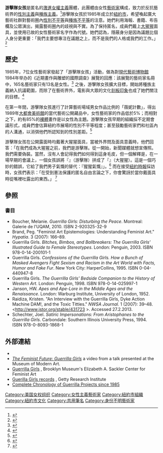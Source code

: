 {{Expand language|time=2017-03-12T02:40:56+00:00}}
{{Infobox organization
|image        =
|alt          =
|caption      =
|map          =
|motto        = 重塑「女」字：女性主義！
|formation    = 1985
|extinction   =
|type         =
|status       =
|purpose      =
|headquarters = [[紐約|紐約]]、[[美國|美國]]
|coords       =
|language     = 英語
|leader_title =
|leader_name  =
|main_organ   =
|parent_organization =
|affiliations =
|budget       =
|remarks      =
|name         = 游擊隊女孩
|image_border =
|size         =
|msize        =
|malt         =
|mcaption     =
|abbreviation =
|location     =
|region_served =全球
|membership   =
|num_staff    =
|num_volunteers =
|website      = {{URL|http://guerrillagirls.com/}}
}}
'''游擊隊女孩'''是匿名的[[激進女權主義|激進女權主義]]團體，此團體由女性[[藝術家|藝術家]]構成，致力於反抗藝術界的[[性別主義|性別主義]]與[[種族主義|種族主義]]。<ref>{{Cite web |url=http://www.tate.org.uk/art/artists/guerrilla-girls-6858 |title=Guerrilla Girls in Tate Modern Collection |access-date=2017-03-11 |archive-date=2021-04-13 |archive-url=https://web.archive.org/web/20210413203004/https://www.tate.org.uk/art/artists/guerrilla-girls-6858 |dead-url=no }}</ref>游擊隊女孩於1985年成立於[[紐約|紐約市]]，希望喚起廣大藝術社群對藝術圈內[[性別不平等|性別不平等]]與[[種族不平等|種族不平等]]的注意。她們利用海報、書籍、布告欄及公眾演出，揭露藝術圈內的歧視與不實。為了保持匿名，成員們戴上[[大猩猩|大猩猩]]面具，並使用已故的女性藝術家名字作為代號。她們認為，隱蔽身分是因為議題比個人身分更重要：「我們主要想專注在議題之上，而不是我們的人格或我們的工作。」 <ref>{{cite news| title=Guerilla Girls Bare All| url=http://www.guerrillagirls.com/interview/index.shtml| deadurl=yes| archiveurl=https://web.archive.org/web/20140113012650/http://www.guerrillagirls.com/interview/index.shtml| archivedate=2014-01-13}}</ref>

==歷史==
1985年，7位女性藝術家發起了「游擊隊女孩」活動，做為對[[現代藝術博物館|現代藝術博物館]]1984年举办的《近期畫作與雕塑的國際調查》展覽的回應：該展覽的藝術家名冊中，165名藝術家只有13名是女性。<ref>{{Cite web |url=https://www.moma.org/d/c/press_releases/W1siZiIsIjMyNzM2OSJdXQ.pdf?sha=6bd28a21a15dd204 |title=MoMA Fact Sheet |access-date=2017-03-11 |archive-date=2020-11-27 |archive-url=https://web.archive.org/web/20201127122527/https://www.moma.org/d/c/press_releases/W1siZiIsIjMyNzM2OSJdXQ.pdf?sha=6bd28a21a15dd204 |dead-url=no }}</ref>
之後，游擊隊女孩擴大目標，開始將種族主義納入抗議範圍，而除了在藝術界外，電影與大眾的文化[[刻板印象|刻板印象]]也成了她們關注的目標。<ref name="Cooper1">{{cite web | author=Ashton Cooper | year=2010 | title=Guerrilla Girls speak on social injustice, radical art | work=A&E | publisher=Columbia Spectator | url=http://www.columbiaspectator.com/2010/09/22/guerrilla-girls-speak-social-injustice-radical-art | accessdate=20 April 2010 | archive-date=2020-11-09 | archive-url=https://web.archive.org/web/20201109022943/https://www.columbiaspectator.com/2010/09/22/guerrilla-girls-speak-social-injustice-radical-art/ | dead-url=no }}</ref>

在第一年間，游擊隊女孩進行了計算藝術場域男女作品比例的「薇妮計數」，得出1989年[[大都會美術館|大都會美術館]]的當代藝術公開藏品中，女性藝術家的作品低於5%；而相對之下，約有85%的[[裸體|裸體]]畫作是以女性為主題。游擊隊女孩早期的組織採不定期會議形式，成員們會估算紐約市展場的性別不平等程度；甚至鼓勵藝術家們和社區內的人溝通，以消弭他們所認知到的性別差距。<ref>{{cite web | author=Judith Olch Richards | year=2007 | title=Interview with Guerrilla Girls Rosalba Carriera and Guerrilla Girl 1 | work= | publisher=Archives of American Art | url=http://www.aaa.si.edu/collections/interviews/oral-history-interview-guerrilla-girls-rosalba-carriera-and-guerrilla-girl-1-15843 | accessdate=10 Jun 2011 | archive-date=2020-12-04 | archive-url=https://web.archive.org/web/20201204151107/https://www.aaa.si.edu/collections/interviews/oral-history-interview-guerrilla-girls-rosalba-carriera-and-guerrilla-girl-1-15843 | dead-url=no }}</ref>

游擊隊女孩在公開露面時均戴著大猩猩面具，當被外界問及面具意義時，他們回答：「在我們成為大猩猩之前，我們是游擊隊。從一開始，新聞媒體就想宣傳照。我們需要偽裝。當然，沒有人會記得我們如何得到這身毛皮，但一個解釋是，在一場早期的會議上，一個女孩誤將『{{lang|en|Guerrilla}}』（游擊隊）拼成了『{{lang|en|Gorilla}}』（大猩猩）。這是一個巧妙的錯誤，它給了我們男子氣慨的替代：『猩猩氣慨』」。<ref>{{cite web |url=http://www.guerrillagirls.com/interview/index.shtml |title=Interview |publisher=Guerrilla Girls |date= |accessdate=2014-07-30 |deadurl=yes |archiveurl=https://web.archive.org/web/20140113012650/http://www.guerrillagirls.com/interview/index.shtml |archivedate=2014-01-13 }}</ref> 而在接受[[紐約時報|紐約時報]]採訪時，女孩們表示：「在受到憲法保護的匿名自由言論之下，你會驚訝於當你戴面具時從嘴裡吐露出的東西。」 <ref>{{cite web |url=http://www.guerrillagirls.com/info/interview%20mag.shtml |title=Interview Magazine |publisher=Guerrilla Girls |date= |accessdate=2014-07-30 |deadurl=yes |archiveurl=https://web.archive.org/web/20140805212205/http://www.guerrillagirls.com/info/interview%20mag.shtml |archivedate=2014-08-05 }}</ref>

==參照==
{{Reflist|30em}}

===書目===
*Boucher, Melanie. ''Guerrilla Girls: Disturbing the Peace''. Montreal: Galerie de l'UQAM, 2010. ISBN 2-920325-32-9
*Brand, Peg. "Feminist Art Epistemologies: Understanding Feminist Art." ''Hypatia''. 3 (2007): 166–89.
*Guerrilla Girls. ''Bitches, Bimbos, and Ballbreakers: The Guerrilla Girls' Illustrated Guide to Female Stereotypes''. London: Penguin, 2003. ISBN 978-0-14-200101-1
*Guerrilla Girls. ''Confessions of the Guerrilla Girls. How a Bunch of Masked Avengers Fight Sexism and Racism in the Art World with Facts, Humor and Fake Fur''. New York City: HarperCollins, 1995. ISBN 0-04-440947-8
*Guerrilla Girls. ''The Guerrilla Girls' Bedside Companion to the History of Western Art''. London: Penguin, 1998. ISBN 978-0-14-025997-1
*Janson, HW. ''Apes and Ape-Lore in the Middle Ages and the Renaissance''. London: Warburg Institute, University of London, 1952.
*Raidiza, Kristen. "An Interview with the Guerrilla Girls, Dyke Action Machine DAM!, and the Toxic Titties." ''NWSA Journal.'' 1 (2007): 39–48. <http://www.jstor.org/stable/431723 {{Wayback|url=http://www.jstor.org/stable/431723 |date=20170401065154 }}>. Accessed 27.2.2013.
*Schechter, Joel. ''Satiric Impersonations: From Aristophanes to the Guerrilla Girls''. Carbondale: Southern Illinois University Press, 1994. ISBN 978-0-8093-1868-1

==外部連結==
*{{official website|http://guerrillagirls.com/}}
*[http://www.moma.org/explore/multimedia/videos/16/162 ''The Feminist Future: Guerrilla Girls''] {{Wayback|url=http://www.moma.org/explore/multimedia/videos/16/162 |date=20170626094220 }} a video from a talk presented at the Museum of Modern Art.
*[http://www.brooklynmuseum.org/eascfa/feminist_art_base/gallery/guerrillagirls.php Guerrilla Girls] {{Wayback|url=http://www.brooklynmuseum.org/eascfa/feminist_art_base/gallery/guerrillagirls.php |date=20150221211550 }}, Brooklyn Museum's Elizabeth A. Sackler Center for Feminist Art
*[http://archives2.getty.edu:8082/xtf/view?docId=ead/2008.M.14/2008.M.14.xml;query=;brand=default Guerilla Girls records] {{Wayback|url=http://archives2.getty.edu:8082/xtf/view?docId=ead%2F2008.M.14%2F2008.M.14.xml%3Bquery%3D%3Bbrand%3Ddefault |date=20201109164702 }}, Getty Research Institute
*[http://www.guerrillagirls.com/projects/ Complete Chronology of Guerrilla Projects since 1985] {{Wayback|url=http://www.guerrillagirls.com/projects/ |date=20210421010436 }}

{{Authority control}}
[[Category:美国女权组织|Category:美国女权组织]]
[[Category:女性主義藝術家|Category:女性主義藝術家]]
[[Category:紐約市組織|Category:紐約市組織]]
[[Category:紐約市文化|Category:紐約市文化]]
[[Category:共用筆名|Category:共用筆名]]
[[Category:身份不明藝術家|Category:身份不明藝術家]]